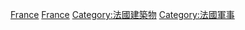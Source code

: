 [[Category:欧洲军事设施|France]]
[[Category:各国军事设施|France]]
[[Category:法國建築物|Category:法國建築物]]
[[Category:法國軍事|Category:法國軍事]]